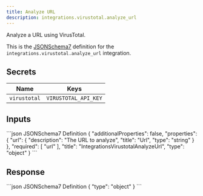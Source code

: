 ```yaml
---
title: Analyze URL
description: integrations.virustotal.analyze_url
---
```


Analyze a URL using VirusTotal.

This is the [JSONSchema7](https://json-schema.org/draft-07/json-schema-release-notes) definition for the `integrations.virustotal.analyze_url` integration.


## Secrets
 Name | Keys
 --- | ---
 `virustotal` | `VIRUSTOTAL_API_KEY`

## Inputs

<CodeGroup>
```json JSONSchema7 Definition
{
    "additionalProperties": false,
    "properties": {
        "url": {
            "description": "The URL to analyze",
            "title": "Url",
            "type": "string"
        }
    },
    "required": [
        "url"
    ],
    "title": "IntegrationsVirustotalAnalyzeUrl",
    "type": "object"
}
```

</CodeGroup>

## Response

<CodeGroup>
```json JSONSchema7 Definition
{
    "type": "object"
}
```

</CodeGroup>
